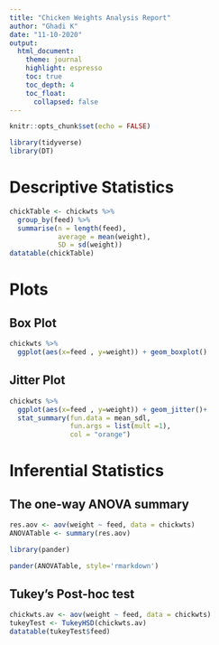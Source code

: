 ```yaml
---
title: "Chicken Weights Analysis Report"
author: "Ghadi K"
date: "11-10-2020"
output: 
  html_document:
    theme: journal
    highlight: espresso
    toc: true
    toc_depth: 4
    toc_float:
      collapsed: false
---
```


```r
knitr::opts_chunk$set(echo = FALSE)
```


```r
library(tidyverse)
library(DT)

```

# Descriptive Statistics


```r
chickTable <- chickwts %>% 
  group_by(feed) %>% 
  summarise(n = length(feed),
            average = mean(weight),
            SD = sd(weight))
datatable(chickTable)
```

# Plots

## Box Plot 

```r
chickwts %>%
  ggplot(aes(x=feed , y=weight)) + geom_boxplot()
```



## Jitter Plot


```r
chickwts %>%
  ggplot(aes(x=feed , y=weight)) + geom_jitter()+
  stat_summary(fun.data = mean_sdl,
               fun.args = list(mult =1),
               col = "orange")
```



# Inferential Statistics

## The one-way ANOVA summary
```r
res.aov <- aov(weight ~ feed, data = chickwts)
ANOVATable <- summary(res.aov)

library(pander)

pander(ANOVATable, style='rmarkdown')

```

## Tukey’s Post-hoc test

```r
chickwts.av <- aov(weight ~ feed, data = chickwts)
tukeyTest <- TukeyHSD(chickwts.av)
datatable(tukeyTest$feed)


```

